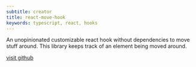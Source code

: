 ```yaml
---
subtitle: creator
title: react-move-hook
keywords: typescript, react, hooks
---
```


An unopinionated customizable react hook without dependencies to move stuff around. This library keeps track of an element being moved around.

<a href="https://github.com/DavidAmmeraal/react-move-hook">visit github</a>